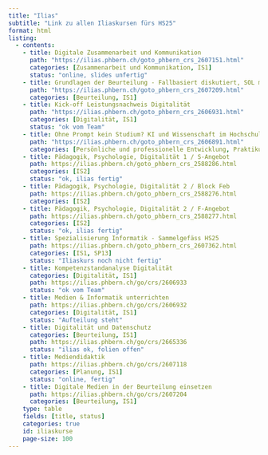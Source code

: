 ```yaml
---
title: "Ilias"
subtitle: "Link zu allen Iliaskursen fürs HS25"
format: html
listing:
  - contents:
    - title: Digitale Zusammenarbeit und Kommunikation
      path: "https://ilias.phbern.ch/goto_phbern_crs_2607151.html"
      categories: [Zusammenarbeit und Kommunikation, IS1]
      status: "online, slides unfertig"
    - title: Grundlagen der Beurteilung - Fallbasiert diskutiert, SOL mit Coaching-Angebot 
      path: "https://ilias.phbern.ch/goto_phbern_crs_2607209.html"
      categories: [Beurteilung, IS1]
    - title: Kick-off Leistungsnachweis Digitalität 
      path: "https://ilias.phbern.ch/goto_phbern_crs_2606931.html"
      categories: [Digitalität, IS1]
      status: "ok vom Team"
    - title: Ohne Prompt kein Studium? KI und Wissenschaft im Hochschulalltag
      path: "https://ilias.phbern.ch/goto_phbern_crs_2606891.html"  
      categories: [Persönliche und professionelle Entwicklung, Praktikum 1, Lehren und Lernen ]
    - title: Pädagogik, Psychologie, Digitalität 1 / S-Angebot
      path: https://ilias.phbern.ch/goto_phbern_crs_2588286.html
      categories: [IS2]
      status: "ok, ilias fertig"
    - title: Pädagogik, Psychologie, Digitalität 2 / Block Feb 
      path: https://ilias.phbern.ch/goto_phbern_crs_2588276.html
      categories: [IS2]
    - title: Pädagogik, Psychologie, Digitalität 2 / F-Angebot
      path: https://ilias.phbern.ch/goto_phbern_crs_2588277.html
      categories: [IS2]
      status: "ok, ilias fertig"
    - title: Spezialisierung Informatik - Sammelgefäss HS25
      path: https://ilias.phbern.ch/goto_phbern_crs_2607362.html
      categories: [IS1, SP13]
      status: "Iliaskurs noch nicht fertig"
    - title: Kompetenzstandanalyse Digitalität
      categories: [Digitalität, IS1]
      path: https://ilias.phbern.ch/go/crs/2606933
      status: "ok vom Team"
    - title: Medien & Informatik unterrichten
      path: https://ilias.phbern.ch/go/crs/2606932
      categories: [Digitalität, IS1]
      status: "Aufteilung steht"
    - title: Digitalität und Datenschutz
      categories: [Beurteilung, IS1]
      path: https://ilias.phbern.ch/go/crs/2665336
      status: "ilias ok, folien offen"
    - title: Mediendidaktik
      path: https://ilias.phbern.ch/go/crs/2607118
      categories: [Planung, IS1]
      status: "online, fertig"
    - title: Digitale Medien in der Beurteilung einsetzen
      path: https://ilias.phbern.ch/go/crs/2607204
      categories: [Beurteilung, IS1]
    type: table
    fields: [title, status]
    categories: true
    id: iliaskurse
    page-size: 100
---
```


